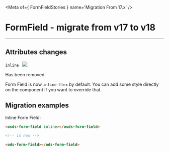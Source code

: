 
<Meta of={ FormFieldStories } name='Migration From 17.x' />

# FormField - migrate from v17 to v18
----

## Attributes changes

`inline ` <img src="https://img.shields.io/badge/removed-FF0000" />

Has been removed.

Form Field is now `inline-flex` by default. You can add some style directly on the component if you want to override that.

## Migration examples

Inline Form Field:
```html
<osds-form-field inline></osds-form-field>

<!-- is now -->

<ods-form-field></ods-form-field>
```
